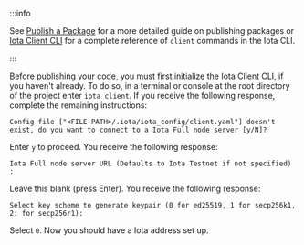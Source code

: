 :::info 

See [Publish a Package](/guides/developer/first-app/publish.mdx) for a more detailed guide on publishing packages or [Iota Client CLI](/references/cli/client.mdx) for a complete reference of `client` commands in the Iota CLI.

:::

Before publishing your code, you must first initialize the Iota Client CLI, if you haven't already. To do so, in a terminal or console at the root directory of the project enter `iota client`. If you receive the following response, complete the remaining instructions:

```
Config file ["<FILE-PATH>/.iota/iota_config/client.yaml"] doesn't exist, do you want to connect to a Iota Full node server [y/N]?
```

Enter `y` to proceed. You receive the following response:

```
Iota Full node server URL (Defaults to Iota Testnet if not specified) :
```

Leave this blank (press Enter). You receive the following response:

```
Select key scheme to generate keypair (0 for ed25519, 1 for secp256k1, 2: for secp256r1):
```

Select `0`. Now you should have a Iota address set up.

